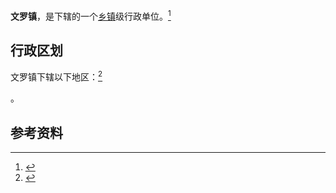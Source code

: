 {{中国乡级行政区|46/90/28/105/000}}

'''文罗镇'''，是{{PRC admin/fullname|46/90/28/105/000|3}}下辖的一个[[乡镇|乡镇]]级行政单位。<ref>{{PRC admin/ref sgc|{{PRC admin/parent|46/90/28/105/000}}}}</ref>

== 行政区划 ==

文罗镇下辖以下地区：<ref>{{PRC admin/ref sgc|46/90/28/105/000}}</ref>

{{PRC admin/children|46/90/28/105/000}}。

== 参考资料 ==

{{reflist}}

{{行政区划小作品}}
{{PRC admin/navcat|46/90/28/105/000}}